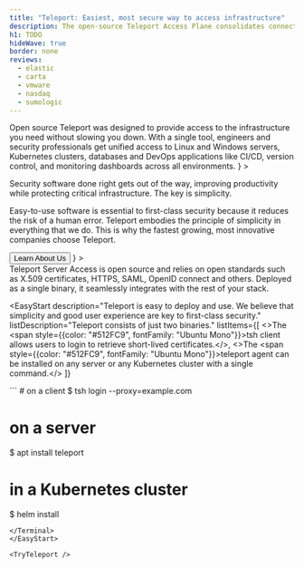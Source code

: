 ```yaml
---
title: "Teleport: Easiest, most secure way to access infrastructure"
description: The open-source Teleport Access Plane consolidates connectivity, authentication, authorization, and audit into a single platform to improve security & agility.
h1: TODO
hideWave: true
border: none
reviews:
  - elastic
  - carta
  - vmware
  - nasdaq
  - sumologic
---
```




<Section>
  <AnimationHeader
    title="The easiest, most secure way to access infrastructure."
    description="Only the open-source Teleport Access Plane consolidates connectivity, authentication, authorization, and audit into a single platform to improve security & agility."
  >
    <ApplicationShell/>
  </AnimationHeader>
  <Box  mb={[0, 6]}>
    <AnnouncementBar inLivingColor rows={NewHomepage} type="newHomepage" />
  </Box>
</Section>

<AccessPlane />

<Section bg="code" p={[0, 8]} py={[5, 10]}>
    <AnimationHeader
      variant="builtForEngineers"
      title="Built for engineers"
      subtitle="Open source"
      description={
        <>
          Open source Teleport was designed to provide access to the infrastructure you need without slowing you down. 
          With a single tool, engineers and security professionals get unified access to Linux and Windows servers, Kubernetes clusters, databases and DevOps applications like CI/CD, version control, and monitoring dashboards across all environments.
        </>
      }
    >
    <TerminalAnimation text="homepage" />
  </AnimationHeader>
</Section> 

<ProductSection />

<Section bg="flatWhite" pb={[4, 0]}>
  <SectionVisuals
    contentWidth="480px"
    titleFontSize={["header-2", "header-1"]}
    flexStyle={["column-reverse", "row-reverse"]}
    imageLocation="center"
    boxStyle="secondary"
    title="Security software done right"
    subtitle="Why Teleport"
    description={
      <>
        <p>
        Security software done right gets out of the way, improving productivity while protecting critical infrastructure. 
        The key is simplicity. 
        </p>
        <p>
        Easy-to-use software is essential to first-class security because it reduces the risk of a human error.  
        Teleport embodies the principle of simplicity in everything that we do. 
        This is why the fastest growing, most innovative companies choose Teleport.
        </p>
        <Button
          as={Link}
          href="/about/"
          variant="secondary"
          shape="lg"
          mt={[2, 2, 3]}
          width={["100%", "auto"]}
        >
          Learn About Us
        </Button>
      </>
    }
  >
    <PamAnimation millesecondDelay={300} />
  </SectionVisuals>
</Section>

<Section bg="purple">
  <Feedback reviews={meta.reviews} dark />
</Section>

<WorksWith title="Works with everything you have">
  Teleport Server Access is open source and relies on open standards such as
  X.509 certificates, HTTPS, SAML, OpenID connect and others. Deployed as a
  single binary, it seamlessly integrates with the rest of your stack.
</WorksWith>

<EasyStart
  description="Teleport is easy to deploy and use. We believe that simplicity and good user experience are key to first-class security."
  listDescription="Teleport consists of just two binaries."
  listItems={[
    <>The <span style={{color: "#512FC9", fontFamily: "Ubuntu Mono"}}>tsh</span> client allows users to login to retrieve short-lived certificates.</>,
    <>The <span style={{color: "#512FC9", fontFamily: "Ubuntu Mono"}}>teleport</span> agent can be installed on any server or any Kubernetes cluster with a single command.</>
  ]}
>
<Terminal>
```
# on a client
$ tsh login --proxy=example.com

# on a server
$ apt install teleport

# in a Kubernetes cluster
$ helm install
```
</Terminal>
</EasyStart>

<TryTeleport />
